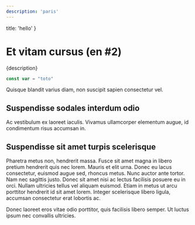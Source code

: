```yaml
---
description: 'paris'
---
```


  title: 'hello'
}

# Et vitam cursus (en #2)

{description}

```js
const var = "toto"
```

Quisque blandit varius diam, non suscipit sapien consectetur vel. 

## Suspendisse sodales interdum odio

Ac vestibulum ex laoreet iaculis. Vivamus ullamcorper elementum augue, id condimentum risus accumsan in.

## Suspendisse sit amet turpis scelerisque

Pharetra metus non, hendrerit massa. Fusce sit amet magna in libero pretium hendrerit quis nec lorem. Mauris et elit urna. Donec eu lacus consectetur, euismod augue sed, rhoncus metus. Nunc auctor ante tortor. Nam nec sagittis justo. Donec sit amet nisi ac lectus facilisis posuere eu in orci. Nullam ultricies tellus vel aliquam euismod. Etiam in metus ut arcu porttitor hendrerit id sit amet lorem. Integer scelerisque libero ligula, accumsan consectetur erat lobortis ac.

Donec laoreet eros vitae odio porttitor, quis facilisis libero semper. Ut luctus ipsum nec convallis ultricies. 
